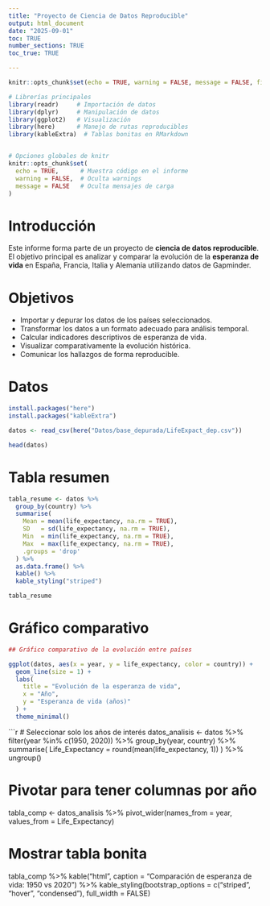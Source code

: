 ```yaml
---
title: "Proyecto de Ciencia de Datos Reproducible"
output: html_document
date: "2025-09-01"
toc: TRUE
number_sections: TRUE
toc_true: TRUE

---
```


```r
knitr::opts_chunk$set(echo = TRUE, warning = FALSE, message = FALSE, fig.width = 8, fig.height = 8)

# Librerías principales
library(readr)     # Importación de datos
library(dplyr)     # Manipulación de datos
library(ggplot2)   # Visualización
library(here)      # Manejo de rutas reproducibles
library(kableExtra)  # Tablas bonitas en RMarkdown


# Opciones globales de knitr
knitr::opts_chunk$set(
  echo = TRUE,      # Muestra código en el informe
  warning = FALSE,  # Oculta warnings
  message = FALSE   # Oculta mensajes de carga
)

```
# Introducción

Este informe forma parte de un proyecto de **ciencia de datos reproducible**.  
El objetivo principal es analizar y comparar la evolución de la **esperanza de vida** en España, Francia, Italia y Alemania utilizando datos de Gapminder.  

# Objetivos

- Importar y depurar los datos de los países seleccionados.  
- Transformar los datos a un formato adecuado para análisis temporal.  
- Calcular indicadores descriptivos de esperanza de vida.  
- Visualizar comparativamente la evolución histórica.  
- Comunicar los hallazgos de forma reproducible. 

# Datos 

```r

install.packages("here")
install.packages("kableExtra")

datos <- read_csv(here("Datos/base_depurada/LifeExpact_dep.csv"))

head(datos)

```

# Tabla resumen

```r

tabla_resume <- datos %>% 
  group_by(country) %>% 
  summarise(
    Mean = mean(life_expectancy, na.rm = TRUE),
    SD   = sd(life_expectancy, na.rm = TRUE),
    Min  = min(life_expectancy, na.rm = TRUE),
    Max  = max(life_expectancy, na.rm = TRUE),
    .groups = 'drop'
  ) %>% 
  as.data.frame() %>% 
  kable() %>% 
  kable_styling("striped")

tabla_resume

```

# Gráfico comparativo

```r

## Gráfico comparativo de la evolución entre países 

ggplot(datos, aes(x = year, y = life_expectancy, color = country)) +
  geom_line(size = 1) +
  labs(
    title = "Evolución de la esperanza de vida",
    x = "Año",
    y = "Esperanza de vida (años)"
  ) +
  theme_minimal()

```

```r

# Seleccionar solo los años de interés
datos_analisis <- datos %>%
  filter(year %in% c(1950, 2020)) %>%
  group_by(year, country) %>%
  summarise(
    Life_Expectancy = round(mean(life_expectancy, 1))
  ) %>%
  ungroup()

# Pivotar para tener columnas por año
tabla_comp <- datos_analisis %>%
  pivot_wider(names_from = year, values_from = Life_Expectancy)

# Mostrar tabla bonita
tabla_comp %>%
  kable("html", caption = "Comparación de esperanza de vida: 1950 vs 2020") %>%
  kable_styling(bootstrap_options = c("striped", "hover", "condensed"), full_width = FALSE)

